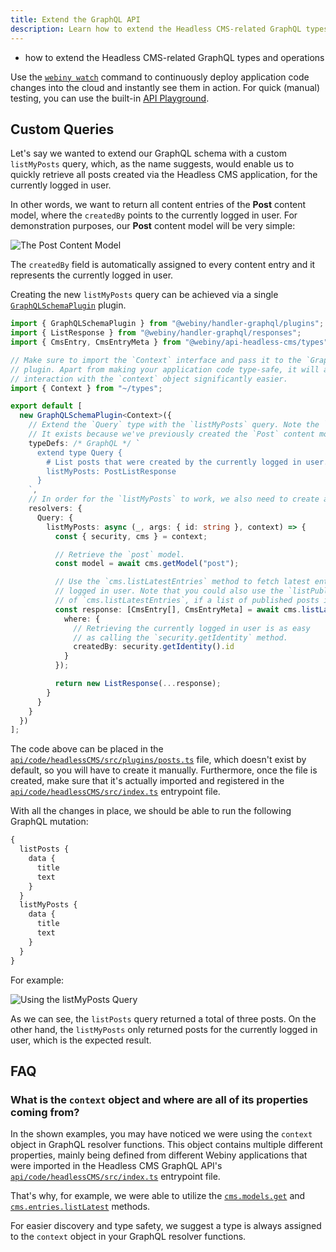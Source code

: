 ```yaml
---
title: Extend the GraphQL API
description: Learn how to extend the Headless CMS-related GraphQL types and operations.
---
```



<Alert type="success" title="What you'll learn">

- how to extend the Headless CMS-related GraphQL types and operations

</Alert>

<Alert type="info">

Use the [`webiny watch`](../../core-development-concepts/basics/watch-command) command to continuously deploy application code changes into the cloud and instantly see them in action. For quick (manual) testing, you can use the built-in [API Playground](../../admin-area/basics/api-playground).

</Alert>

## Custom Queries

Let's say we wanted to extend our GraphQL schema with a custom `listMyPosts` query, which, as the name suggests, would enable us to quickly retrieve all posts created via the Headless CMS application, for the currently logged in user.

In other words, we want to return all content entries of the **Post** content model, where the `createdBy` points to the currently logged in user. For demonstration purposes, our **Post** content model will be very simple:

![The Post Content Model](./assets/extend-graphql-api/my-posts-model.png)

<Alert type="success">

The `createdBy` field is automatically assigned to every content entry and it represents the currently logged in user.

</Alert>

Creating the new `listMyPosts` query can be achieved via a single [`GraphQLSchemaPlugin`](https://github.com/webiny/webiny-js/blob/v5.11.0/packages/handler-graphql/src/plugins/GraphQLSchemaPlugin.ts#L10) plugin.

```ts api/code/headlessCMS/src/plugins/posts.ts
import { GraphQLSchemaPlugin } from "@webiny/handler-graphql/plugins";
import { ListResponse } from "@webiny/handler-graphql/responses";
import { CmsEntry, CmsEntryMeta } from "@webiny/api-headless-cms/types";

// Make sure to import the `Context` interface and pass it to the `GraphQLSchemaPlugin`
// plugin. Apart from making your application code type-safe, it will also make the
// interaction with the `context` object significantly easier.
import { Context } from "~/types";

export default [
  new GraphQLSchemaPlugin<Context>({
    // Extend the `Query` type with the `listMyPosts` query. Note the `PostListResponse` type.
    // It exists because we've previously created the `Post` content model via Admin Area.
    typeDefs: /* GraphQL */ `
      extend type Query {
        # List posts that were created by the currently logged in user.
        listMyPosts: PostListResponse
      }
    `,
    // In order for the `listMyPosts` to work, we also need to create a resolver function.
    resolvers: {
      Query: {
        listMyPosts: async (_, args: { id: string }, context) => {
          const { security, cms } = context;

          // Retrieve the `post` model.
          const model = await cms.getModel("post");

          // Use the `cms.listLatestEntries` method to fetch latest entries for the currently
          // logged in user. Note that you could also use the `listPublished` method here instead
          // of `cms.listLatestEntries`, if a list of published posts is what you need.
          const response: [CmsEntry[], CmsEntryMeta] = await cms.listLatestEntries(model, {
            where: {
              // Retrieving the currently logged in user is as easy
              // as calling the `security.getIdentity` method.
              createdBy: security.getIdentity().id
            }
          });

          return new ListResponse(...response);
        }
      }
    }
  })
];
```

<Alert type="info">

The code above can be placed in the [`api/code/headlessCMS/src/plugins/posts.ts`](https://github.com/webiny/webiny-examples/blob/master/headless-cms/extend-graphql-api/custom-queries/api/code/headlessCMS/src/plugins/posts.ts) file, which doesn't exist by default, so you will have to create it manually. Furthermore, once the file is created, make sure that it's actually imported and registered in the [`api/code/headlessCMS/src/index.ts`](https://github.com/webiny/webiny-examples/blob/master/headless-cms/extend-graphql-api/custom-queries/api/code/headlessCMS/src/index.ts) entrypoint file.

</Alert>

With all the changes in place, we should be able to run the following GraphQL mutation:

```graphql
{
  listPosts {
    data {
      title
      text
    }
  }
  listMyPosts {
    data {
      title
      text
    }
  }
}
```

For example:

![Using the listMyPosts Query](./assets/extend-graphql-api/my-posts-query.png)

As we can see, the `listPosts` query returned a total of three posts. On the other hand, the `listMyPosts` only returned posts for the currently logged in user, which is the expected result.

## FAQ

### What is the `context` object and where are all of its properties coming from?

In the shown examples, you may have noticed we were using the `context` object in GraphQL resolver functions. This object contains multiple different properties, mainly being defined from different Webiny applications that were imported in the Headless CMS GraphQL API's [`api/code/headlessCMS/src/index.ts`](https://github.com/webiny/webiny-examples/blob/master/headless-cms/extend-graphql-api/custom-queries/api/code/headlessCMS/src/index.ts) entrypoint file.

That's why, for example, we were able to utilize the [`cms.models.get`](https://github.com/webiny/webiny-js/blob/v5.11.0/packages/api-headless-cms/src/content/plugins/crud/contentModel.crud.ts#L126) and [`cms.entries.listLatest`](https://github.com/webiny/webiny-js/blob/v5.11.0/packages/api-headless-cms/src/content/plugins/crud/contentEntry.crud.ts#L286) methods.

For easier discovery and type safety, we suggest a type is always assigned to the `context` object in your GraphQL resolver functions.
